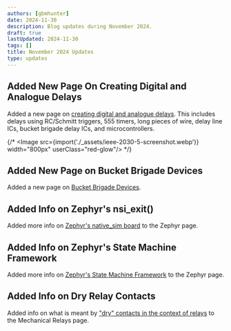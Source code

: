 ```yaml
---
authors: [gbmhunter]
date: 2024-11-30
description: Blog updates during November 2024.
draft: true
lastUpdated: 2024-11-30
tags: []
title: November 2024 Updates
type: updates
---
```


## Added New Page On Creating Digital and Analogue Delays

Added a new page on [creating digital and analogue delays](/electronics/circuit-design/delays/). This includes delays using RC/Schmitt triggers, 555 timers, long pieces of wire, delay line ICs, bucket brigade delay ICs, and microcontrollers.

{/* <Image src={import('./_assets/ieee-2030-5-screenshot.webp')} width="800px" userClass="red-glow"/> */}

## Added New Page on Bucket Brigade Devices

Added a new page on [Bucket Brigade Devices](/electronics/components/bucket-brigade-devices/).

## Added Info on Zephyr's nsi_exit()

Added more info on [Zephyr's native_sim board](/programming/operating-systems/zephyr/#native-simulator-native_sim) to the Zephyr page.

## Added Info on Zephyr's State Machine Framework

Added more info on [Zephyr's State Machine Framework](/programming/operating-systems/zephyr/#state-machine-framework-smf) to the Zephyr page.

## Added Info on Dry Relay Contacts

Added info on what is meant by ["dry" contacts in the context of relays](/electronics/components/relays/mechanical/#dry-contacts) to the Mechanical Relays page.
